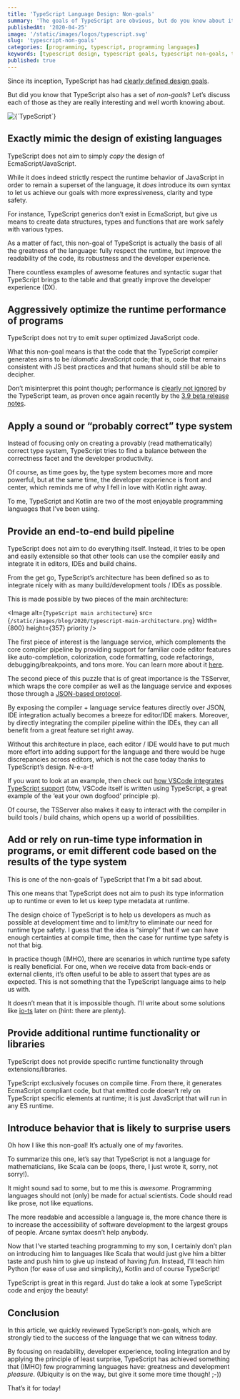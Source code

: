 ```yaml
---
title: 'TypeScript Language Design: Non-goals'
summary: 'The goals of TypeScript are obvious, but do you know about its non-goals?'
publishedAt: '2020-04-25'
image: '/static/images/logos/typescript.svg'
slug: 'typescript-non-goals'
categories: [programming, typescript, programming languages]
keywords: [typescript design, typescript goals, typescript non-goals, typescript]
published: true
---
```


Since its inception, TypeScript has had [clearly defined design goals](https://github.com/microsoft/TypeScript/wiki/TypeScript-Design-Goals).

But did you know that TypeScript also has a set of _non-goals_? Let’s discuss each of those as they are really interesting and well worth knowing about.

<BlogPostCenteredContent>
  <Image
    alt={`TypeScript`}
    src={`/static/images/logos/typescript.svg`}
    width={400}
    height={400}
    priority
  />
</BlogPostCenteredContent>

## Exactly mimic the design of existing languages

TypeScript does not aim to simply _copy_ the design of EcmaScript/JavaScript.

While it does indeed strictly respect the runtime behavior of JavaScript in order to remain a superset of the language, it _does_ introduce its own syntax to let us achieve our goals with more expressiveness, clarity and type safety.

For instance, TypeScript generics don’t exist in EcmaScript, but give us means to create data structures, types and functions that are work safely with various types.

As a matter of fact, this non-goal of TypeScript is actually the basis of all the greatness of the language: fully respect the runtime, but improve the readability of the code, its robustness and the developer experience.

There countless examples of awesome features and syntactic sugar that TypeScript brings to the table and that greatly improve the developer experience (DX).

## Aggressively optimize the runtime performance of programs

TypeScript does not try to emit super optimized JavaScript code.

What this non-goal means is that the code that the TypeScript compiler generates aims to be _idiomatic_ JavaScript code; that is, code that remains consistent with JS best practices and that humans should still be able to decipher.

Don’t misinterpret this point though; performance is [clearly not ignored](https://github.com/microsoft/TypeScript/wiki/Performance) by the TypeScript team, as proven once again recently by the [3.9 beta release notes](https://devblogs.microsoft.com/typescript/announcing-typescript-3-9-beta/).

## Apply a sound or “probably correct” type system

Instead of focusing only on creating a provably (read mathematically) correct type system, TypeScript tries to find a balance between the correctness facet and the developer productivity.

Of course, as time goes by, the type system becomes more and more powerful, but at the same time, the developer experience is front and center, which reminds me of why I fell in love with Kotlin right away.

To me, TypeScript and Kotlin are two of the most enjoyable programming languages that I’ve been using.

## Provide an end-to-end build pipeline

TypeScript does not aim to do everything itself. Instead, it tries to be open and easily extensible so that other tools can use the compiler easily and integrate it in editors, IDEs and build chains.

From the get go, TypeScript’s architecture has been defined so as to integrate nicely with as many build/development tools / IDEs as possible.

This is made possible by two pieces of the main architecture:

<Image
  alt={`TypeScript main architecture`}
  src={`/static/images/blog/2020/typescript-main-architecture.png`}
  width={800}
  height={357}
  priority
/>

The first piece of interest is the language service, which complements the core compiler pipeline by providing support for familiar code editor features like auto-completion, colorization, code formatting, code refactorings, debugging/breakpoints, and tons more. You can learn more about it [here](https://github.com/microsoft/TypeScript/wiki/Using-the-Language-Service-API).

The second piece of this puzzle that is of great importance is the TSServer, which wraps the core compiler as well as the language service and exposes those through a [JSON-based protocol](https://github.com/microsoft/TypeScript/wiki/Standalone-Server-%28tsserver%29#protocol).

By exposing the compiler + language service features directly over JSON, IDE integration actually becomes a breeze for editor/IDE makers. Moreover, by directly integrating the compiler pipeline within the IDEs, they can all benefit from a great feature set right away.

Without this architecture in place, each editor / IDE would have to put much more effort into adding support for the language and there would be huge discrepancies across editors, which is not the case today thanks to TypeScript’s design. N-e-a-t!

If you want to look at an example, then check out [how VSCode integrates TypeScript support](https://github.com/microsoft/vscode/tree/master/extensions/typescript-language-features) (btw, VSCode itself is written using TypeScript, a great example of the ‘eat your own dogfood’ principle :p).

Of course, the TSServer also makes it easy to interact with the compiler in build tools / build chains, which opens up a world of possibilities.

## Add or rely on run-time type information in programs, or emit different code based on the results of the type system

This is one of the non-goals of TypeScript that I’m a bit sad about.

This one means that TypeScript does not aim to push its type information up to runtime or even to let us keep type metadata at runtime.

The design choice of TypeScript is to help us developers as much as possible at development time and to limit/try to eliminate our need for runtime type safety. I guess that the idea is “simply” that if we can have enough certainties at compile time, then the case for runtime type safety is not that big.

In practice though (IMHO), there are scenarios in which runtime type safety is really beneficial. For one, when we receive data from back-ends or external clients, it’s often useful to be able to assert that types are as expected. This is not something that the TypeScript language aims to help us with.

It doesn’t mean that it is impossible though. I’ll write about some solutions like [io-ts](https://github.com/gcanti/io-ts) later on (hint: there are plenty).

## Provide additional runtime functionality or libraries

TypeScript does not provide specific runtime functionality through extensions/libraries.

TypeScript exclusively focuses on compile time. From there, it generates EcmaScript compliant code, but that emitted code doesn’t rely on TypeScript specific elements at runtime; it is just JavaScript that will run in any ES runtime.

## Introduce behavior that is likely to surprise users

Oh how I like this non-goal! It’s actually one of my favorites.

To summarize this one, let’s say that TypeScript is not a language for mathematicians, like Scala can be (oops, there, I just wrote it, sorry, not sorry!).

It might sound sad to some, but to me this is _awesome_. Programming languages should not (only) be made for actual scientists. Code should read like prose, not like equations.

The more readable and accessible a language is, the more chance there is to increase the accessibility of software development to the largest groups of people. Arcane syntax doesn’t help anybody.

Now that I’ve started teaching programming to my son, I certainly don’t plan on introducing him to languages like Scala that would just give him a bitter taste and push him to give up instead of having _fun_. Instead, I’ll teach him Python (for ease of use and simplicity), Kotlin and of course TypeScript!

TypeScript is great in this regard. Just do take a look at some TypeScript code and enjoy the beauty!

## Conclusion

In this article, we quickly reviewed TypeScript’s non-goals, which are strongly tied to the success of the language that we can witness today.

By focusing on readability, developer experience, tooling integration and by applying the principle of least surprise, TypeScript has achieved something that (IMHO) few programming languages have: greatness and development _pleasure_. (Ubiquity is on the way, but give it some more time though! ;-))

That’s it for today!

<BlogPostSignature />
